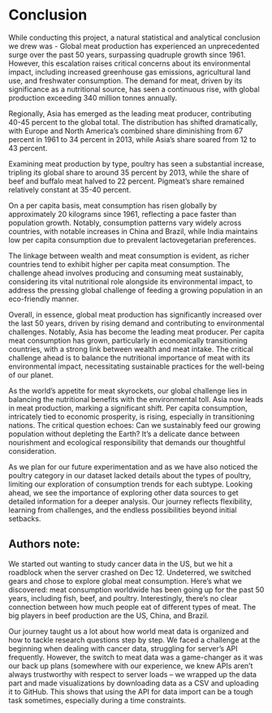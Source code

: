 # Conclusion


While conducting this project, a natural statistical and analytical conclusion we drew was - Global meat production has experienced an unprecedented surge over the past 50 years, surpassing quadruple growth since 1961. However, this escalation raises critical concerns about its environmental impact, including increased greenhouse gas emissions, agricultural land use, and freshwater consumption. The demand for meat, driven by its significance as a nutritional source, has seen a continuous rise, with global production exceeding 340 million tonnes annually.

Regionally, Asia has emerged as the leading meat producer, contributing 40-45 percent to the global total. The distribution has shifted dramatically, with Europe and North America's combined share diminishing from 67 percent in 1961 to 34 percent in 2013, while Asia's share soared from 12 to 43 percent.

Examining meat production by type, poultry has seen a substantial increase, tripling its global share to around 35 percent by 2013, while the share of beef and buffalo meat halved to 22 percent. Pigmeat's share remained relatively constant at 35-40 percent.

On a per capita basis, meat consumption has risen globally by approximately 20 kilograms since 1961, reflecting a pace faster than population growth. Notably, consumption patterns vary widely across countries, with notable increases in China and Brazil, while India maintains low per capita consumption due to prevalent lactovegetarian preferences.

The linkage between wealth and meat consumption is evident, as richer countries tend to exhibit higher per capita meat consumption. The challenge ahead involves producing and consuming meat sustainably, considering its vital nutritional role alongside its environmental impact, to address the pressing global challenge of feeding a growing population in an eco-friendly manner.

Overall, in essence, global meat production has significantly increased over the last 50 years, driven by rising demand and contributing to environmental challenges. Notably, Asia has become the leading meat producer. Per capita meat consumption has grown, particularly in economically transitioning countries, with a strong link between wealth and meat intake. The critical challenge ahead is to balance the nutritional importance of meat with its environmental impact, necessitating sustainable practices for the well-being of our planet.

As the world's appetite for meat skyrockets, our global challenge lies in balancing the nutritional benefits with the environmental toll. Asia now leads in meat production, marking a significant shift. Per capita consumption, intricately tied to economic prosperity, is rising, especially in transitioning nations. The critical question echoes: Can we sustainably feed our growing population without depleting the Earth? It's a delicate dance between nourishment and ecological responsibility that demands our thoughtful consideration.

As we plan for our future experimentation and as we have also noticed the poultry category in our dataset lacked details about the types of poultry, limiting our exploration of consumption trends for each subtype. Looking ahead, we see the importance of exploring other data sources to get detailed information for a deeper analysis. Our journey reflects flexibility, learning from challenges, and the endless possibilities beyond initial setbacks. 

## Authors note: 

We started out wanting to study cancer data in the US, but we hit a roadblock when the server crashed on Dec 12. Undeterred, we switched gears and chose to explore global meat consumption. Here's what we discovered: meat consumption worldwide has been going up for the past 50 years, including fish, beef, and poultry. Interestingly, there's no clear connection between how much people eat of different types of meat. The big players in beef production are the US, China, and Brazil.

Our journey taught us a lot about how world meat data is organized and how to tackle research questions step by step. We faced a challenge at the beginning when dealing with cancer data, struggling for server's API frequently. However, the switch to meat data was a game-changer as it was our back up plans (somewhere with our experience, we knew APIs aren't always trustworthy with respect to server loads – we wrapped up the data part and made visualizations by downloading data as a CSV and uploading it to GitHub. This shows that using the API for data import can be a tough task sometimes, especially during a time constraints.
